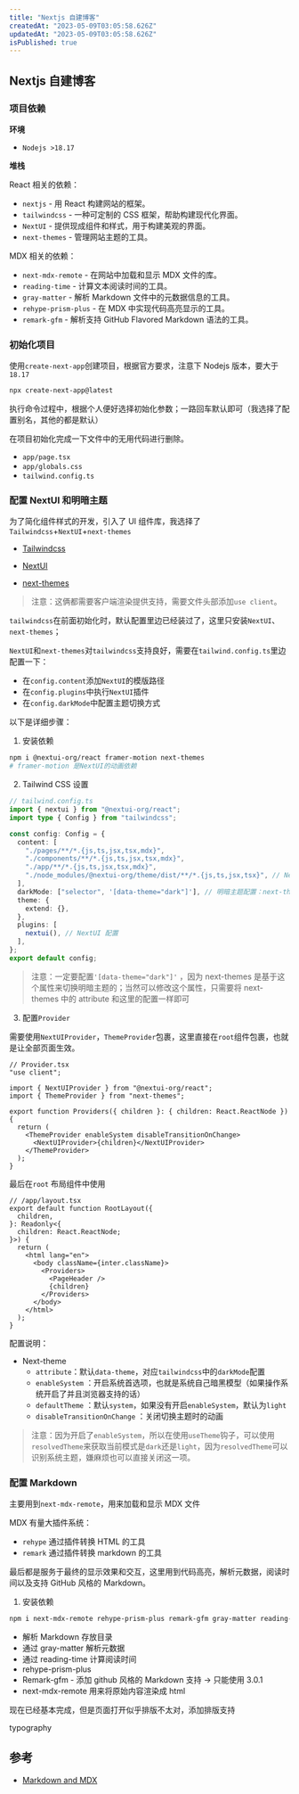 ```yaml
---
title: "Nextjs 自建博客"
createdAt: "2023-05-09T03:05:58.626Z"
updatedAt: "2023-05-09T03:05:58.626Z"
isPublished: true
---
```


## Nextjs 自建博客

### 项目依赖

**环境**

- `Nodejs >18.17`

**堆栈**

React 相关的依赖：

- `nextjs` - 用 React 构建网站的框架。
- `tailwindcss` - 一种可定制的 CSS 框架，帮助构建现代化界面。
- `NextUI` - 提供现成组件和样式，用于构建美观的界面。
- `next-themes` - 管理网站主题的工具。

MDX 相关的依赖：

- `next-mdx-remote` - 在网站中加载和显示 MDX 文件的库。
- `reading-time` - 计算文本阅读时间的工具。
- `gray-matter` - 解析 Markdown 文件中的元数据信息的工具。
- `rehype-prism-plus` - 在 MDX 中实现代码高亮显示的工具。
- `remark-gfm` - 解析支持 GitHub Flavored Markdown 语法的工具。

### 初始化项目

使用`create-next-app`创建项目，根据官方要求，注意下 Nodejs 版本，要大于`18.17`

```bash
npx create-next-app@latest
```

执行命令过程中，根据个人便好选择初始化参数；一路回车默认即可（我选择了配置别名，其他的都是默认）

在项目初始化完成一下文件中的无用代码进行删除。

- `app/page.tsx`
- `app/globals.css`
- `tailwind.config.ts`

### 配置 NextUI 和明暗主题

为了简化组件样式的开发，引入了 UI 组件库，我选择了`Tailwindcss`+`NextUI`+`next-themes`

- [Tailwindcss](https://tailwindcss.com/)

- [NextUI](https://nextui.org/)
- [next-themes](https://github.com/pacocoursey/next-themes)

> 注意：这俩都需要客户端渲染提供支持，需要文件头部添加`use client`。

`tailwindcss`在前面初始化时，默认配置里边已经装过了，这里只安装`NextUI`、`next-themes`；

`NextUI`和`next-themes`对`tailwindcss`支持良好，需要在`tailwind.config.ts`里边配置一下：

- 在`config.content`添加`NextUI`的模版路径
- 在`config.plugins`中执行`NextUI`插件
- 在`config.darkMode`中配置主题切换方式

以下是详细步骤：

1. 安装依赖

```bash
npm i @nextui-org/react framer-motion next-themes
# framer-motion 是NextUI的动画依赖
```

2. Tailwind CSS 设置

```ts
// tailwind.config.ts
import { nextui } from "@nextui-org/react";
import type { Config } from "tailwindcss";

const config: Config = {
  content: [
    "./pages/**/*.{js,ts,jsx,tsx,mdx}",
    "./components/**/*.{js,ts,jsx,tsx,mdx}",
    "./app/**/*.{js,ts,jsx,tsx,mdx}",
    "./node_modules/@nextui-org/theme/dist/**/*.{js,ts,jsx,tsx}", // NextUI 配置
  ],
  darkMode: ["selector", '[data-theme="dark"]'], // 明暗主题配置：next-themes 默认修改的HTML属性data-theme来切换主题的
  theme: {
    extend: {},
  },
  plugins: [
    nextui(), // NextUI 配置
  ],
};
export default config;
```

> 注意：一定要配置`'[data-theme="dark"]'` ，因为 next-themes 是基于这个属性来切换明暗主题的；当然可以修改这个属性，只需要将 next-themes 中的 attribute 和这里的配置一样即可

3. 配置`Provider`

需要使用`NextUIProvider`，`ThemeProvider`包裹，这里直接在`root`组件包裹，也就是让全部页面生效。

```tsx
// Provider.tsx
"use client";

import { NextUIProvider } from "@nextui-org/react";
import { ThemeProvider } from "next-themes";

export function Providers({ children }: { children: React.ReactNode }) {
  return (
    <ThemeProvider enableSystem disableTransitionOnChange>
      <NextUIProvider>{children}</NextUIProvider>
    </ThemeProvider>
  );
}
```

最后在`root` 布局组件中使用

```tsx
// /app/layout.tsx
export default function RootLayout({
  children,
}: Readonly<{
  children: React.ReactNode;
}>) {
  return (
    <html lang="en">
      <body className={inter.className}>
        <Providers>
          <PageHeader />
          {children}
        </Providers>
      </body>
    </html>
  );
}
```

配置说明：

- Next-theme
  - `attribute`：默认`data-theme`，对应`tailwindcss`中的`darkMode`配置
  - `enableSystem` ：开启系统首选项，也就是系统自己暗黑模型（如果操作系统开启了并且浏览器支持的话）
  - `defaultTheme` ：默认`system`，如果没有开启`enableSystem`，默认为`light`
  - `disableTransitionOnChange` ：关闭切换主题时的动画

> 注意：因为开启了`enableSystem`，所以在使用`useTheme`钩子，可以使用`resolvedTheme`来获取当前模式是`dark`还是`light`，因为`resolvedTheme`可以识别系统主题，嫌麻烦也可以直接关闭这一项。

### 配置 Markdown

主要用到`next-mdx-remote`，用来加载和显示 MDX 文件

MDX 有量大插件系统：

- `rehype` 通过插件转换 HTML 的工具
- `remark` 通过插件转换 markdown 的工具

最后都是服务于最终的显示效果和交互，这里用到代码高亮，解析元数据，阅读时间以及支持 GitHub 风格的 Markdown。

1. 安装依赖

```bash
npm i next-mdx-remote rehype-prism-plus remark-gfm gray-matter reading-time
```

- 解析 Markdown 存放目录
- 通过 gray-matter 解析元数据
- 通过 reading-time 计算阅读时间
- rehype-prism-plus
- Remark-gfm - 添加 github 风格的 Markdown 支持 -> 只能使用 3.0.1
- next-mdx-remote 用来将原始内容渲染成 html

现在已经基本完成，但是页面打开似乎排版不太对，添加排版支持

typography

## 参考

- [Markdown and MDX](https://nextjs.org/docs/pages/building-your-application/configuring/mdx)
